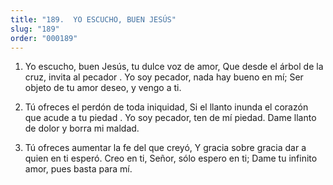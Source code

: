 ```yaml
---
title: "189.  YO ESCUCHO, BUEN JESÚS"
slug: "189"
order: "000189"
---
```

1. Yo escucho, buen Jesús, tu dulce voz de amor, Que desde el árbol de la cruz, invita al pecador . Yo soy pecador, nada hay bueno en mí;
Ser objeto de tu amor deseo, y vengo a ti.

2. Tú ofreces el perdón de toda iniquidad,
Si el llanto inunda el corazón que acude a tu piedad .
Yo soy pecador, ten de mí piedad.
Dame llanto de dolor y borra mi maldad.

3. Tú ofreces aumentar la fe del que creyó,
Y gracia sobre gracia dar a quien en ti esperó. Creo en ti, Señor, sólo espero en ti;
Dame tu infinito amor, pues basta para mí.


